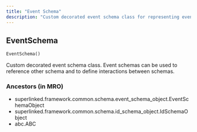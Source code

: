 ```yaml
---
title: "Event Schema"
description: "Custom decorated event schema class for representing events between other schemas"
---
```


## EventSchema

```python
EventSchema()
```

Custom decorated event schema class. Event schemas can be used to reference other schema and to define interactions between schemas.

### Ancestors (in MRO)

- superlinked.framework.common.schema.event_schema_object.EventSchemaObject
- superlinked.framework.common.schema.id_schema_object.IdSchemaObject
- abc.ABC
